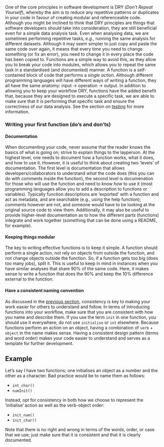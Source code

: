 One of the core principles in software development is DRY (*Don't Repeat Yourself*), whereby the aim is to reduce any repetitive patterns or duplicates in your code in favour of creating modular and referenceable code. Although you might be inclined to think that DRY principles are things that software developers should take into consideration, they are still beneficial even for a simple data analysis task. Even when analysing data, we are sometimes performing repetitive tasks, *e.g.,* running the same analysis for different datasets. Although it may seem simpler to just copy and paste the same code over again, it means that every time you need to change something (or fix an error), you need to change it in every place the code has been copied to. Functions are a simple way to avoid this, as they allow you to break your code into modules, which allows you to repeat the same task in a standardised (and documented) manner. A function is a self-contained block of code that performs a *single action*. Although different programming languages will have different ways of writing a function, they all have the same anatomy: input -\> operation -\> output. In addition to allowing you to keep your workflow DRY, functions have the added benefit that, because they are designed to execute a specific task, we are able to make sure that it is performing that specific task and ensure the correctness of our data analysis. See the section on [testing](sections/03_testing_code.qmd) for more information.

### Writing your first function (do's and don'ts)

#### Documentation

When documenting your code, never assume that the reader knows the basics of what is going on; strive to explain things to the layperson. At the highest level, one needs to document how a function works, what it does, and how to use it. However, it is useful to think about creating two 'levels' of documentation. The first level is documentation that allows developers/collaborators to understand *what* the code does (this you can do with comments inside the function), the second level is documenation for those who will use the function and need to know *how* to use it (most programming languages allow you to add a description to functions or variables). Typically function descriptions are 'exported' with a function and act as metadata, and are searchable (e.g., using the help function); comments however are not, and someone would have to be looking at the original source code to view them. Additionally, it may also be useful to provide higher-level documentation as to how the different parts (functions) integrate and work together (something that can be done using a README, for example).

#### Keeping things modular

The key to writing effective functions is to keep it simple. A function should perform a single action, not rely on objects from outside the function, and not change objects outside the function. So, if a function gets too big (does too many jobs), split it. This is useful to keep in mind in instances when you have similar analyses that share 90% of the same code. Here, it makes sense to write a function that does the 90% and keep the 10% difference external to the function.

#### Have a consistent naming convention

As discussed in the [previous section](sections/01_structured_workflow.qmd), consistency is key to making your work easier for others to understand and follow. In terms of introducing functions into your workflow, make sure that you are consistent with how you name and describe them. If you use the term `init` in one function, you should use it everywhere; do not use `initialise` or `int` elsewhere. Because functions perform an action on an object, having a combination of `verb` + `object` in the name makes sense. Having a consistent design pattern (terms and word order) makes your code easier to understand and serves as a template for further development.

::: {.callout-tip}
## Example

Let's say I have two functions; one initialises an object as a number and the other as a character. Bad practice would be to name them as follows:

-   `int_char()`
-   `numInit()`

Instead, opt for consistency in both how we choose to represent the 'initialise' action as well as the verb-object order:

-   `init_num()`
-   `init_char()`

Note that there is no right and wrong in terms of the words, order, or case that we use; just make sure that it is consistent and that it is clearly documented.
:::